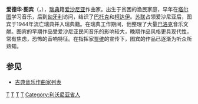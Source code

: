 {{Infobox classical
| 中文名 = 图宾
| 画像 = Eduard Tubin.jpg
| 附注 =      
| 原文名 = Eduard Tubin
| 国别 = 爱沙尼亚    
| 出生日期 = 1905年6月18日
| 出生地 = 托里拉
| 逝世日期 = 1982年11月17日(77歲)
| 逝世地 = 斯德哥尔摩
| 所属时期 = 20世纪
| 所属乐派 = 
| 擅长作品类型 = 管弦乐，合唱，钢琴独奏
| 代表作 = 十部交响曲，钢琴协奏曲，巴拉莱卡协奏曲，合唱《死去的战士安魂曲》，两首钢琴奏鸣曲
| 师从 = 
| 学生 = 
| 官方网站 = 
}}

'''爱德华·图宾'''（{{lang-et|'''Eduard Tubin'''}}，{{bd|1905年|6月18日|1982年|3月27日}}），[[瑞典|瑞典]]籍[[爱沙尼亚|爱沙尼亚]]作曲家。出生于贫困的渔民家庭，早年在[[塔尔图|塔尔图]]学习音乐，后到[[匈牙利|匈牙利]]访问，结识了[[巴托克|巴托克]]和[[柯达伊|柯达伊]]。[[苏联|苏联]]占领爱沙尼亚后，图宾于1944年流亡瑞典并入瑞典籍。在瑞典工作期间，他整理了大量[[巴洛克|巴洛克]]音乐文献。图宾的早期作品受爱沙尼亚民间音乐的影响较大，晚期作品风格更具现代性，常有焦虑，恐怖的音响特征。在指挥家[[贾维|贾维]]的宣传下，图宾的作品已逐渐为听众所熟知。

== 参见 ==
* [[古典音乐作曲家列表|古典音乐作曲家列表]]

{{Authority control}}
[[Category:爱沙尼亚作曲家|T]]
[[Category:瑞典作曲家|T]]
[[Category:20世纪作曲家|T]]
[[Category:爱沙尼亚流亡者|T]]
[[Category:利沃尼亚省人|Category:利沃尼亚省人]]